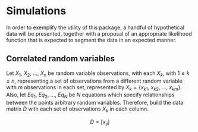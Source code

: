 # Simulations

In order to exemplify the utility of this package, a handful of hypothetical
data will be presented, together with a proposal of an appropriate likelihood
function that is expected to segment the data in an expected manner.

## Correlated random variables

Let $X_1$, $X_2$, ..., $X_n$ be random variable observations, with each $X_k$,
with $1 \le k \le n$, representing a set of observations from a different
random variable with $m$ observations in each set, represented by
$X_k = \{x_{k1},\ x_{k2},\ ...,\ x_{km}\}$.
Also, let $Eq_1$, $Eq_2$, ..., $Eq_N$ be $N$ equations which specify
relationships between the points arbitrary random variables. Therefore, build
the data matrix $D$ with each set of observations $X_k$ in each column.

$$D = [x_{ij}]$$

